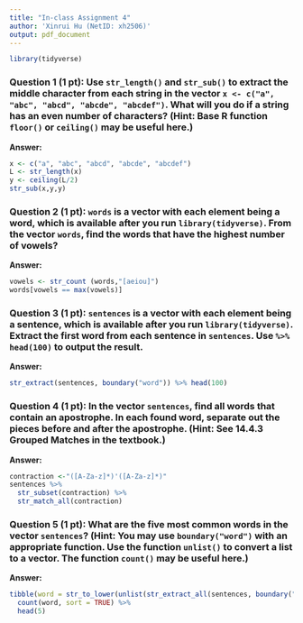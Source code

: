 ---
title: "In-class Assignment 4"
author: 'Xinrui Hu (NetID: xh2506)'
output: pdf_document
---

```{r, include=FALSE}
library(tidyverse)
```

### Question 1 (1 pt): Use `str_length()` and `str_sub()` to extract the middle character from each string in the vector `x <- c("a", "abc", "abcd", "abcde", "abcdef")`. What will you do if a string has an even number of characters? (Hint: Base R function `floor()` or `ceiling()` may be useful here.)
**Answer:** 
<!--Provide your answer and code below-->
```{r}
x <- c("a", "abc", "abcd", "abcde", "abcdef")
L <- str_length(x)
y <- ceiling(L/2)
str_sub(x,y,y)
```



### Question 2 (1 pt): `words` is a vector with each element being a word, which is available after you run `library(tidyverse)`. From the vector `words`, find the words that have the highest number of vowels?
**Answer:** 
<!--Provide your answer and code below-->
```{r}
vowels <- str_count (words,"[aeiou]")
words[vowels == max(vowels)]
```



### Question 3 (1 pt): `sentences` is a vector with each element being a sentence, which is available after you run `library(tidyverse)`. Extract the first word from each sentence in `sentences`. Use `%>% head(100)` to output the result. 
**Answer:** 
<!--Provide your answer and code below-->
```{r}
str_extract(sentences, boundary("word")) %>% head(100)
```



### Question 4 (1 pt): In the vector `sentences`, find all words that contain an apostrophe. In each found word, separate out the pieces before and after the apostrophe. (Hint: See 14.4.3 Grouped Matches in the textbook.)
**Answer:** 
<!--Provide your answer and code below-->
```{r}
contraction <-"([A-Za-z]*)'([A-Za-z]*)"
sentences %>%
  str_subset(contraction) %>%
  str_match_all(contraction)
```



### Question 5 (1 pt): What are the five most common words in the vector `sentences`? (Hint: You may use `boundary("word")` with an appropriate function. Use the function `unlist()` to convert a list to a vector. The function `count()` may be useful here.)
**Answer:** 
<!--Provide your answer and code below-->
```{r}
tibble(word = str_to_lower(unlist(str_extract_all(sentences, boundary("word"))))) %>%
  count(word, sort = TRUE) %>%
  head(5)
```


